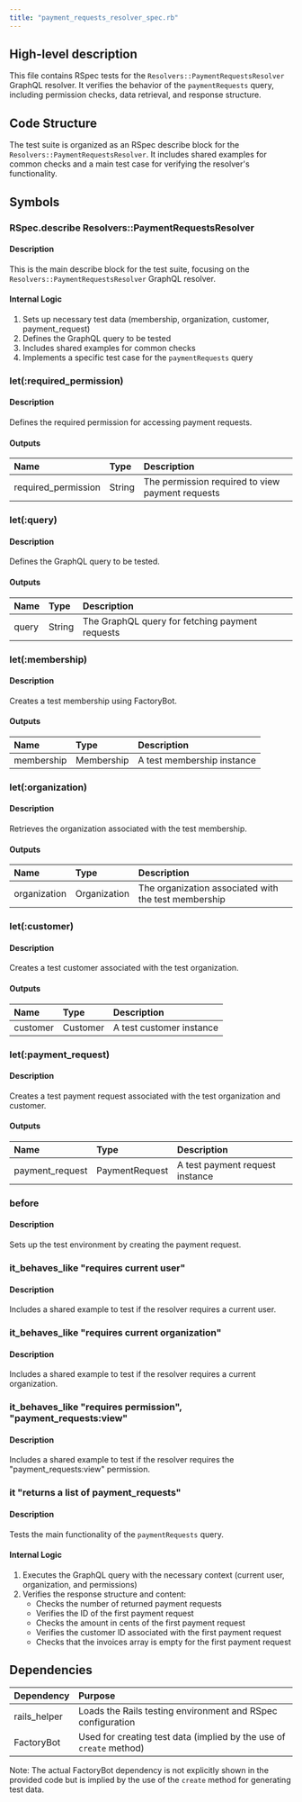 ```yaml
---
title: "payment_requests_resolver_spec.rb"
---
```


## High-level description
This file contains RSpec tests for the `Resolvers::PaymentRequestsResolver` GraphQL resolver. It verifies the behavior of the `paymentRequests` query, including permission checks, data retrieval, and response structure.

## Code Structure
The test suite is organized as an RSpec describe block for the `Resolvers::PaymentRequestsResolver`. It includes shared examples for common checks and a main test case for verifying the resolver's functionality.

## Symbols

### RSpec.describe Resolvers::PaymentRequestsResolver
#### Description
This is the main describe block for the test suite, focusing on the `Resolvers::PaymentRequestsResolver` GraphQL resolver.

#### Internal Logic
1. Sets up necessary test data (membership, organization, customer, payment_request)
2. Defines the GraphQL query to be tested
3. Includes shared examples for common checks
4. Implements a specific test case for the `paymentRequests` query

### let(:required_permission)
#### Description
Defines the required permission for accessing payment requests.

#### Outputs
| Name | Type | Description |
|:-----|:-----|:------------|
| required_permission | String | The permission required to view payment requests |

### let(:query)
#### Description
Defines the GraphQL query to be tested.

#### Outputs
| Name | Type | Description |
|:-----|:-----|:------------|
| query | String | The GraphQL query for fetching payment requests |

### let(:membership)
#### Description
Creates a test membership using FactoryBot.

#### Outputs
| Name | Type | Description |
|:-----|:-----|:------------|
| membership | Membership | A test membership instance |

### let(:organization)
#### Description
Retrieves the organization associated with the test membership.

#### Outputs
| Name | Type | Description |
|:-----|:-----|:------------|
| organization | Organization | The organization associated with the test membership |

### let(:customer)
#### Description
Creates a test customer associated with the test organization.

#### Outputs
| Name | Type | Description |
|:-----|:-----|:------------|
| customer | Customer | A test customer instance |

### let(:payment_request)
#### Description
Creates a test payment request associated with the test organization and customer.

#### Outputs
| Name | Type | Description |
|:-----|:-----|:------------|
| payment_request | PaymentRequest | A test payment request instance |

### before
#### Description
Sets up the test environment by creating the payment request.

### it_behaves_like "requires current user"
#### Description
Includes a shared example to test if the resolver requires a current user.

### it_behaves_like "requires current organization"
#### Description
Includes a shared example to test if the resolver requires a current organization.

### it_behaves_like "requires permission", "payment_requests:view"
#### Description
Includes a shared example to test if the resolver requires the "payment_requests:view" permission.

### it "returns a list of payment_requests"
#### Description
Tests the main functionality of the `paymentRequests` query.

#### Internal Logic
1. Executes the GraphQL query with the necessary context (current user, organization, and permissions)
2. Verifies the response structure and content:
   - Checks the number of returned payment requests
   - Verifies the ID of the first payment request
   - Checks the amount in cents of the first payment request
   - Verifies the customer ID associated with the first payment request
   - Checks that the invoices array is empty for the first payment request

## Dependencies
| Dependency | Purpose |
|:-----------|:--------|
| rails_helper | Loads the Rails testing environment and RSpec configuration |
| FactoryBot | Used for creating test data (implied by the use of `create` method) |

Note: The actual FactoryBot dependency is not explicitly shown in the provided code but is implied by the use of the `create` method for generating test data.